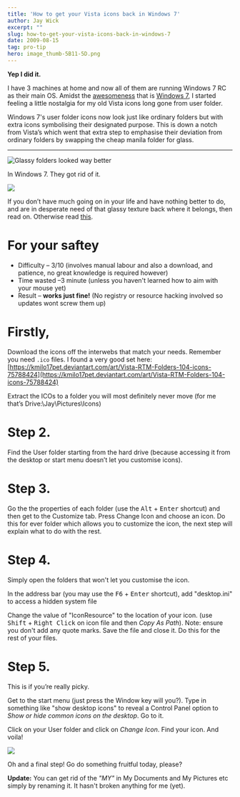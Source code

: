 ```yaml
---
title: 'How to get your Vista icons back in Windows 7'
author: Jay Wick
excerpt: ""
slug: how-to-get-your-vista-icons-back-in-windows-7
date: 2009-08-15
tag: pro-tip
hero: image_thumb-5B11-5D.png
---
```


**Yep I did it.**

I have 3 machines at home and now all of them are running Windows 7 RC as their main OS. Amidst the [awesomeness](https://www.softsailor.com/news/887-70-useful-windows-7-tips-tricks.html) that is [Windows 7](https://www.engadget.com/2009/08/12/windows-7-review/), I started feeling a little nostalgia for my old Vista icons long gone from user folder.

Windows 7's user folder icons now look just like ordinary folders but with extra icons symbolising their designated purpose. This is down a notch from Vista’s which went that extra step to emphasise their deviation from ordinary folders by swapping the cheap manila folder for glass.

****

![Glassy folders looked way better](./image_thumb-5B18-5D.png)

In Windows 7. They got rid of it.

![](./image_thumb-5B16-5D.png)

If you don’t have much going on in your life and have nothing better to do, and are in desperate need of that glassy texture back where it belongs, then read on. Otherwise read [this](/blog).

# For your saftey

*   Difficulty – 3/10 (involves manual labour and also a download, and patience, no great knowledge is required however)    
*   Time wasted –3 minute (unless you haven't learned how to aim with your mouse yet)   
*   Result – **works just fine!** (No registry or resource hacking involved so updates wont screw them up)  


# Firstly,

Download the icons off the interwebs that match your needs. Remember you need `.ico` files. I found a very good set here: [https://kmilo17pet.deviantart.com/art/Vista-RTM-Folders-104-icons-75788424](https://kmilo17pet.deviantart.com/art/Vista-RTM-Folders-104-icons-75788424)

Extract the ICOs to a folder you will most definitely never move (for me that’s Drive:\Jay\Pictures\Icons)

# Step 2.

Find the User folder starting from the hard drive (because accessing it from the desktop or start menu doesn’t let you customise icons).

# Step 3.

Go the the properties of each folder (use the <kbd>Alt</kbd> + <kbd>Enter</kbd> shortcut) and then get to the Customize tab. Press Change Icon and choose an icon. Do this for ever folder which allows you to customize the icon, the next step will explain what to do with the rest.

# Step 4.

Simply open the folders that won't let you customise the icon.

In the address bar (you may use the <kbd>F6</kbd> + <kbd>Enter</kbd> shortcut), add "desktop.ini" to access a hidden system file

Change the value of "IconResource" to the location of your icon. (use <kbd>Shift</kbd> + <kbd>Right Click</kbd> on icon file and then *Copy As Path*). Note: ensure you don't add any quote marks. Save the file and close it. Do this for the rest of your files.

# Step 5.

This is if you’re really picky.

Get to the start menu (just press the Window key will you?). Type in something like "show desktop icons" to reveal a Control Panel option to *Show or hide common icons on the desktop*. Go to it.

Click on your User folder and click on *Change Icon*. Find your icon. And voila!

![](./image_thumb-5B11-5D.png)

Oh and a final step! Go do something fruitful today, please?

**Update:** You can get rid of the *"MY"* in My Documents and My Pictures etc simply by renaming it. It hasn't broken anything for me (yet).
